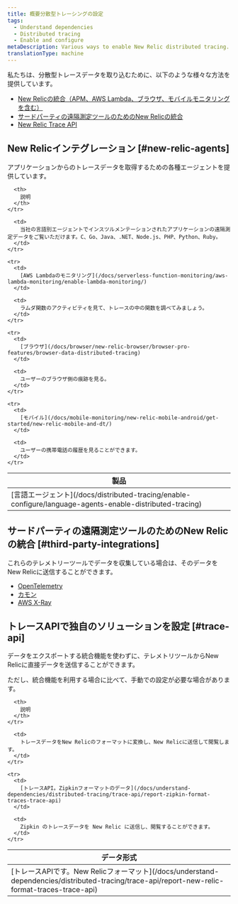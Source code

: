 ```yaml
---
title: 概要分散型トレーシングの設定
tags:
  - Understand dependencies
  - Distributed tracing
  - Enable and configure
metaDescription: Various ways to enable New Relic distributed tracing.
translationType: machine
---
```


私たちは、分散型トレースデータを取り込むために、以下のような様々な方法を提供しています。

* [New Relicの統合（APM、AWS Lambda、ブラウザ、モバイルモニタリングを含む）](#new-relic-agents)
* [サードパーティの遠隔測定ツールのためのNew Relicの統合](#third-party-integrations)
* [New Relic Trace API](#trace-api)

## New Relicインテグレーション [#new-relic-agents]

アプリケーションからのトレースデータを取得するための各種エージェントを提供しています。

<table>
  <thead>
    <tr>
      <th style={{ width: "250px" }}>
        製品
      </th>

      <th>
        説明
      </th>
    </tr>
  </thead>

  <tbody>
    <tr>
      <td>
        [言語エージェント](/docs/distributed-tracing/enable-configure/language-agents-enable-distributed-tracing)
      </td>

      <td>
        当社の言語別エージェントでインスツルメンテーションされたアプリケーションの遠隔測定データをご覧いただけます。C、Go、Java、.NET、Node.js、PHP、Python、Ruby。
      </td>
    </tr>

    <tr>
      <td>
        [AWS Lambdaのモニタリング](/docs/serverless-function-monitoring/aws-lambda-monitoring/enable-lambda-monitoring/)
      </td>

      <td>
        ラムダ関数のアクティビティを見て、トレースの中の関数を調べてみましょう。
      </td>
    </tr>

    <tr>
      <td>
        [ブラウザ](/docs/browser/new-relic-browser/browser-pro-features/browser-data-distributed-tracing)
      </td>

      <td>
        ユーザーのブラウザ側の痕跡を見る。
      </td>
    </tr>

    <tr>
      <td>
        [モバイル](/docs/mobile-monitoring/new-relic-mobile-android/get-started/new-relic-mobile-and-dt/)
      </td>

      <td>
        ユーザーの携帯電話の履歴を見ることができます。
      </td>
    </tr>
  </tbody>
</table>

## サードパーティの遠隔測定ツールのためのNew Relicの統合 [#third-party-integrations]

これらのテレメトリーツールでデータを収集している場合は、そのデータをNew Relicに送信することができます。

* [OpenTelemetry](/docs/integrations/open-source-telemetry-integrations/opentelemetry/opentelemetry-quick-start/)
* [カモン](/docs/integrations/open-source-telemetry-integrations/open-source-telemetry-integration-list/kamon-reporter)
* [AWS X-Ray](/docs/integrations/amazon-integrations/aws-integrations-list/aws-x-ray-monitoring-integration)

## トレースAPIで独自のソリューションを設定 [#trace-api]

データをエクスポートする統合機能を使わずに、テレメトリツールからNew Relicに直接データを送信することができます。

<Callout variant="tip">
  ただし、統合機能を利用する場合に比べて、手動での設定が必要な場合があります。
</Callout>

<table>
  <thead>
    <tr>
      <th>
        データ形式
      </th>

      <th>
        説明
      </th>
    </tr>
  </thead>

  <tbody>
    <tr>
      <td>
        [トレースAPIです。New Relicフォーマット](/docs/understand-dependencies/distributed-tracing/trace-api/report-new-relic-format-traces-trace-api)
      </td>

      <td>
        トレースデータをNew Relicのフォーマットに変換し、New Relicに送信して閲覧します。
      </td>
    </tr>

    <tr>
      <td>
        [トレースAPI。Zipkinフォーマットのデータ](/docs/understand-dependencies/distributed-tracing/trace-api/report-zipkin-format-traces-trace-api)
      </td>

      <td>
        Zipkin のトレースデータを New Relic に送信し、閲覧することができます。
      </td>
    </tr>
  </tbody>
</table>

